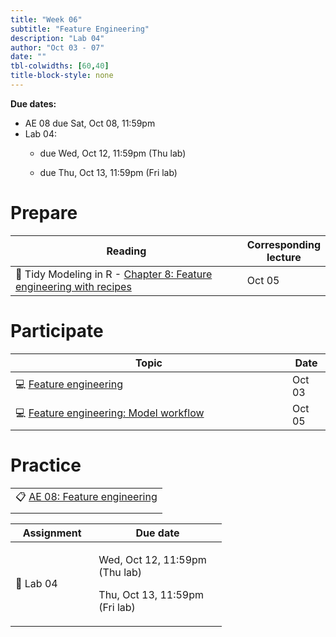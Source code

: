 ```yaml
---
title: "Week 06"
subtitle: "Feature Engineering"
description: "Lab 04"
author: "Oct 03 - 07"
date: ""
tbl-colwidths: [60,40]
title-block-style: none
---
```


::: callout-important
**Due dates:**

-   AE 08 due Sat, Oct 08, 11:59pm
-   Lab 04:
    -   due Wed, Oct 12, 11:59pm (Thu lab)

    -   due Thu, Oct 13, 11:59pm (Fri lab)
:::

# Prepare

+----------------------------------------------------------------------------------------------------------+-----------------------+
| Reading                                                                                                  | Corresponding lecture |
+==========================================================================================================+=======================+
| 📖 Tidy Modeling in R - [Chapter 8: Feature engineering with recipes](https://www.tmwr.org/recipes.html) | Oct 05                |
+----------------------------------------------------------------------------------------------------------+-----------------------+

# Participate

+------------------------------------------------------------------------------------+-----------+
| Topic                                                                              | Date      |
+====================================================================================+===========+
| 💻 [Feature engineering](../slides/11-feature-engineering.qmd)                     | Oct 03    |
+------------------------------------------------------------------------------------+-----------+
| 💻 [Feature engineering: Model workflow](../slides/12-feature-engineering-pt2.qmd) | Oct 05    |
+------------------------------------------------------------------------------------+-----------+

# Practice

|                                                                                                     |
|-----------------------------------------------------------------------------------------------------|
| 📋 [AE 08: Feature engineering](https://sta210-fa22.netlify.app/ae/ae-08-feature-engineering.html)  |
|                                                                                                     |

+--------------+--------------------------------+
| Assignment   | Due date                       |
+==============+================================+
| 📝 Lab 04    | Wed, Oct 12, 11:59pm (Thu lab) |
|              |                                |
|              | Thu, Oct 13, 11:59pm (Fri lab) |
+--------------+--------------------------------+
